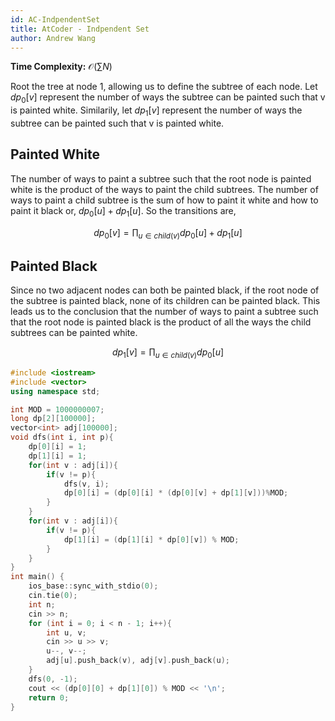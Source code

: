 ```yaml
---
id: AC-IndpendentSet
title: AtCoder - Indpendent Set
author: Andrew Wang
---
```


**Time Complexity:** $\mathcal{O}(\sum N)$

Root the tree at node $1$, allowing us to define the subtree of each node. Let $dp_0[v]$ represent the number of ways the subtree can be painted such that v is 
painted white. Similarily, let $dp_1[v]$ represent the number of ways the subtree can be painted such that v is painted white. 

## Painted White

The number of ways to paint a subtree such that the root node is painted white is the product of the ways to paint the child subtrees. The number of ways to paint a child subtree is the sum of how to paint it white and how to paint it black or, $dp_0[u] + dp_1[u]$. So the transitions are,

$$
dp_0[v] = \prod_{u \in child(v)} dp_0[u]+ dp_1[u]
$$

## Painted Black

Since no two adjacent nodes can both be painted black, if the root node of the subtree is painted black, none of its children can be painted black. This leads us to the conclusion that the number of ways to paint a subtree such that the root node is painted black is the product of all the ways the child subtrees can be painted white. 

$$
dp_1[v] = \prod_{u \in child(v)} dp_0[u]
$$

```cpp
#include <iostream>
#include <vector>
using namespace std;

int MOD = 1000000007;
long dp[2][100000];
vector<int> adj[100000];
void dfs(int i, int p){
    dp[0][i] = 1;
    dp[1][i] = 1;
    for(int v : adj[i]){
        if(v != p){
            dfs(v, i);
            dp[0][i] = (dp[0][i] * (dp[0][v] + dp[1][v]))%MOD;
        }
    }
    for(int v : adj[i]){
        if(v != p){
            dp[1][i] = (dp[1][i] * dp[0][v]) % MOD;
        }
    }
}
int main() {
    ios_base::sync_with_stdio(0);
    cin.tie(0);
    int n;
    cin >> n;
    for (int i = 0; i < n - 1; i++){
        int u, v;
        cin >> u >> v;
        u--, v--;
        adj[u].push_back(v), adj[v].push_back(u);
    }
    dfs(0, -1);
    cout << (dp[0][0] + dp[1][0]) % MOD << '\n';
    return 0;
}
```
